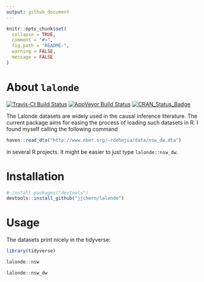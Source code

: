 ```yaml
---
output: github_document
---
```


<!-- README.md is generated from README.Rmd. Please edit that file -->

```r
knitr::opts_chunk$set(
  collapse = TRUE,
  comment = "#>",
  fig.path = "README-",
  warning = FALSE,
  message = FALSE
)
```


# About `lalonde` 

[![Travis-CI Build Status](https://travis-ci.org/jjchern/lalonde.svg?branch=master)](https://travis-ci.org/jjchern/lalonde)
[![AppVeyor Build Status](https://ci.appveyor.com/api/projects/status/github/jjchern/lalonde?branch=master&svg=true)](https://ci.appveyor.com/project/jjchern/lalonde)
[![CRAN_Status_Badge](http://www.r-pkg.org/badges/version/lalonde)](https://cran.r-project.org/package=lalonde)

The Lalonde datasets are widely used in the causal inference literature. The current package aims for easing the process of loading such datasets in R. I found myself calling the following command 

```R
haven::read_dta("http://www.nber.org/~rdehejia/data/nsw_dw.dta")
```

in several R projects. It might be easier to just type `lalonde::nsw_dw`.

# Installation

```R
# install.packages("devtools")
devtools::install_github("jjchern/lalonde")
```

# Usage

The datasets print nicely in the tidyverse:

```r
library(tidyverse)

lalonde::nsw

lalonde::nsw_dw
```

